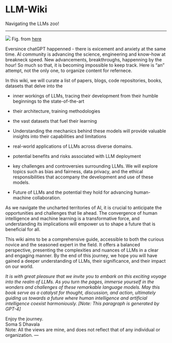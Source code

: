 # LLM-Wiki
Navigating the LLMs zoo!

---

[![](./images/llm_tree.jpeg)](https://github.com/Mooler0410/LLMsPracticalGuide/blob/main/imgs/qr_version.jpg)
Fig. from [here](https://github.com/Mooler0410/LLMsPracticalGuide/blob/main/imgs/qr_version.jpg)

Eversince chatGPT happenned - there is exicement and anxiety at the same time. 
AI community is advancing the science, engineering and know-how at breakneck speed.
New advancements, breakthroughs, happenning by the hour!
So much so that, it is becoming impossible to keep track.
Here is "an" attempt, not the only one, to organize content for refernece.



In this wiki, we will curate a list of papers, blogs, code repositories, books, datasets that delve into the

* inner workings of LLMs, tracing their development from their humble beginnings to the state-of-the-art

* their architecture, training methodologies

* the vast datasets that fuel their learning

* Understanding the mechanics behind these models will provide valuable insights into their capabilities and limitations

* real-world applications of LLMs across diverse domains. 

* potential benefits and risks associated with LLM deployment

* key challenges and controversies surrounding LLMs. We will explore topics such as bias and fairness, data privacy, and the ethical responsibilities that accompany the development and use of these models.

* Future of LLMs and the potential they hold for advancing human-machine collaboration. 

As we navigate the uncharted territories of AI, it is crucial to anticipate the opportunities and challenges that lie ahead. The convergence of human intelligence and machine learning is a transformative force, and understanding its implications will empower us to shape a future that is beneficial for all.

This wiki aims to be a comprehensive guide, accessible to both the curious novice and the seasoned expert in the field. It offers a balanced perspective, presenting the complexities and nuances of LLMs in a clear and engaging manner. By the end of this journey, we hope you will have gained a deeper understanding of LLMs, their significance, and their impact on our world.

_It is with great pleasure that we invite you to embark on this exciting voyage into the realm of LLMs. As you turn the pages, immerse yourself in the wonders and challenges of these remarkable language models. May this book serve as a catalyst for thought, discussion, and action, ultimately guiding us towards a future where human intelligence and artificial intelligence coexist harmoniously. [Note: This paragraph is generated by GPT-4]_

Enjoy the journey.\
Soma S Dhavala\
Note: All the views are mine, and does not reflect that of any individual or organization.
---